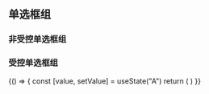 
<Meta title="Components/Inputs/RadioGroup" component={RadioGroup} />

## 单选框组

### 非受控单选框组

<Canvas>
  <Story name="RadioGroup-uncontrolled">
    <RadioGroup defaultValue="A">
      <Radio value="A" label="A" />
      <Radio value="B" label="B" />
      <Radio value="C" label="C" />
    </RadioGroup>
  </Story>
</Canvas>

### 受控单选框组

<Canvas>
  <Story name="RadioGroup-controlled">
    {() => {
      const [value, setValue] = useState("A")
      return (
        <RadioGroup value={value} onChange={setValue}>
          <Radio value="A" label="A" />
          <Radio value="B" label="B" />
          <Radio value="C" label="C" />
        </RadioGroup>
      )
    }}
  </Story>
</Canvas>
